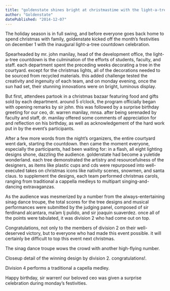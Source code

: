 ```yaml
---
title: "goldenstate shines bright at christmastime with the light-a-tree countdown"
author: "Goldenstate"
datePublished: "2014-12-07"
---
```


The holiday season is in full swing, and before everyone goes back home to spend christmas with family, goldenstate kicked off the month’s festivities on december 1 with the inaugural light-a-tree countdown celebration.

Spearheaded by mr. john manilay, head of the development office, the light-a-tree countdown is the culmination of the efforts of students, faculty, and staff. each department spent the preceding weeks decorating a tree in the courtyard. except for the christmas lights, all of the decorations needed to be sourced from recycled materials. this added challenge tested the creativity and ingenuity of each team, and on monday evening, once the sun had set, their stunning innovations were on bright, luminous display.

But first, attendees partook in a christmas bazaar featuring food and gifts sold by each department. around 5 o’clock, the program officially began with opening remarks by sir john. this was followed by a surprise birthday greeting for our ceo, dr. warren manilay, mnsa. after being serenaded by faculty and staff, dr. manilay offered some comments of appreciation for and reflection on his birthday, as well as acknowledgement of the hard work put in by the event’s participants.

After a few more words from the night’s organizers, the entire courtyard went dark, starting the countdown. then came the moment everyone, especially the participants, had been waiting for: in a flash, all eight lighting designs shone, dazzling the audience. goldenstate had become a yuletide wonderland. each tree demonstrated the artistry and resourcefulness of the designers, as items like plastic cups and cds were repurposed into well-executed takes on christmas icons like nativity scenes, snowmen, and santa claus. to supplement the designs, each team performed christmas carols, ranging from traditional a cappella medleys to multipart singing-and-dancing extravaganzas.

As the audience was mesmerized by a number from the always-entertaining sinag dance troupe, the total scores for the tree designs and musical performances were submitted by the judging panel, composed of sir ferdinand alcantara, ma’am lj pulido, and sir joaquin suaverdez. once all of the points were tabulated, it was division 2 who had come out on top.

Congratulations, not only to the members of division 2 on their well-deserved victory, but to everyone who had made this event possible. it will certainly be difficult to top this event next christmas.

The sinag dance troupe wows the crowd with another high-flying number.

Closeup detail of the winning design by division 2. congratulations!.

Division 4 performs a traditional a capella medley.

Happy birthday, sir warren! our beloved ceo was given a surprise celebration during monday’s festivities.